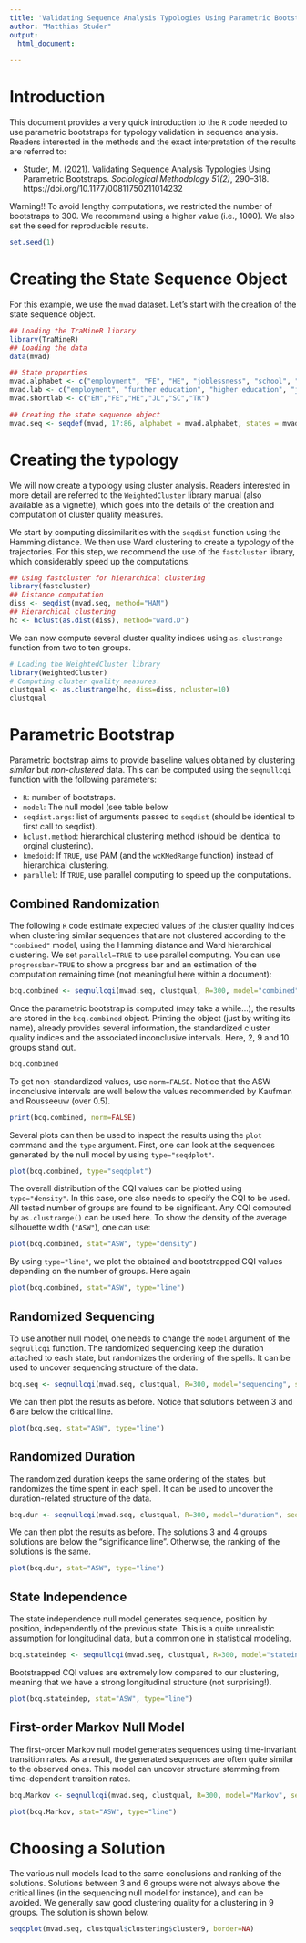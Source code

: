 ---
title: 'Validating Sequence Analysis Typologies Using Parametric Bootstrap: R Code introduction'
author: "Matthias Studer"
output:
  html_document:
    
---


# Introduction 

This document provides a very quick introduction to the `R` code needed to use parametric bootstraps for typology validation in sequence analysis. Readers interested in the methods and the exact interpretation of the results are referred to:

- Studer, M. (2021). Validating Sequence Analysis Typologies Using Parametric Bootstraps. *Sociological Methodology 51(2)*, 290--318. https://doi.org/10.1177/00811750211014232 

Warning!! To avoid lengthy computations, we restricted the number of bootstraps to 300. We recommend using a higher value (i.e., 1000). We also set the seed for reproducible results.


```{r, message=FALSE}
set.seed(1)
```

# Creating the State Sequence Object
For this example, we use the `mvad` dataset. Let's start with the creation of the state sequence object.

```{r, message=FALSE}
## Loading the TraMineR library
library(TraMineR)
## Loading the data
data(mvad)

## State properties
mvad.alphabet <- c("employment", "FE", "HE", "joblessness", "school", "training")
mvad.lab <- c("employment", "further education", "higher education", "joblessness", "school", "training")
mvad.shortlab <- c("EM","FE","HE","JL","SC","TR")

## Creating the state sequence object
mvad.seq <- seqdef(mvad, 17:86, alphabet = mvad.alphabet, states = mvad.shortlab, labels = mvad.lab, xtstep = 6)

```


# Creating the typology

We will now create a typology using cluster analysis. Readers interested in more detail are referred to the `WeightedCluster` library manual (also available as a vignette), which goes into the details of the creation and computation of cluster quality measures. 

We start by computing dissimilarities with the `seqdist` function using the Hamming distance. We then use Ward clustering to create a typology of the trajectories. For this step, we recommend the use of the `fastcluster` library, which considerably speed up the computations.


```{r, cache=TRUE, message=FALSE}
## Using fastcluster for hierarchical clustering
library(fastcluster)
## Distance computation
diss <- seqdist(mvad.seq, method="HAM")
## Hierarchical clustering
hc <- hclust(as.dist(diss), method="ward.D")
```

We can now compute several cluster quality indices using `as.clustrange` function from two to ten groups.

```{r, message=FALSE}
# Loading the WeightedCluster library
library(WeightedCluster)
# Computing cluster quality measures.
clustqual <- as.clustrange(hc, diss=diss, ncluster=10)
clustqual
```

# Parametric Bootstrap

Parametric bootstrap aims to provide baseline values obtained by clustering *similar* but *non-clustered* data. This can be computed using the `seqnullcqi` function with the following parameters:

 - `R`: number of bootstraps.
 - `model`: The null model (see table below
 - `seqdist.args`: list of arguments passed to `seqdist` (should be identical to first call to seqdist).
 - `hclust.method`: hierarchical clustering method (should be identical to orginal clustering).
 - `kmedoid`: If `TRUE`, use PAM (and the `wcKMedRange` function) instead of hierarchical clustering.
 - `parallel`: If `TRUE`, use parallel computing to speed up the computations.


## Combined Randomization
The following `R` code estimate expected values of the cluster quality indices when clustering similar sequences that are not clustered according to the `"combined"` model, using the Hamming distance and Ward hierarchical clustering. We set `parallel=TRUE` to use parallel computing. You can use `progressbar=TRUE` to show a progress bar and an estimation of the computation remaining time (not meaningful here within a document):


```{r}
bcq.combined <- seqnullcqi(mvad.seq, clustqual, R=300, model="combined", seqdist.args=list(method="HAM"), hclust.method="ward.D", parallel = TRUE)
```
 

Once the parametric bootstrap is computed (may take a while...), the results are stored in the `bcq.combined` object. Printing the object (just by writing its name), already provides several information, the standardized cluster quality indices and the associated inconclusive intervals. Here, 2, 9 and 10 groups stand out.

```{r, size="tiny"}
bcq.combined
```

To get non-standardized values, use `norm=FALSE`. Notice that the ASW inconclusive intervals are well below the values recommended by Kaufman and Rousseeuw (over 0.5).


```{r, size="tiny"}
print(bcq.combined, norm=FALSE)
```

Several plots can then be used to inspect the results using the `plot` command and the `type` argument. First, one can look at the sequences generated by the null model by using `type="seqdplot"`. 


```{r, fig.width=8, fig.height=5, results="hide", dev="png"}
plot(bcq.combined, type="seqdplot")
```

The overall distribution of the CQI values can be plotted using `type="density"`. In this case, one also needs to specify the CQI to be used. All tested number of groups are found to be significant. Any CQI computed by `as.clustrange()` can be used here. To show the density of the average silhouette width (`"ASW"`), one can use:

```{r, fig.width=8, fig.height=5, results="hide", dev="png"}
plot(bcq.combined, stat="ASW", type="density")
```

By using `type="line"`, we plot the obtained and bootstrapped CQI values depending on the number of groups. Here again 

```{r, fig.width=8, fig.height=5, results="hide", dev="png"}
plot(bcq.combined, stat="ASW", type="line")
```


## Randomized Sequencing

To use another null model, one needs to change the `model` argument of the `seqnullcqi` function. The randomized sequencing keep the duration attached to each state, but randomizes the ordering of the spells. It can be used to uncover sequencing structure of the data. 

```{r}
bcq.seq <- seqnullcqi(mvad.seq, clustqual, R=300, model="sequencing", seqdist.args=list(method="HAM"), hclust.method="ward.D", parallel = TRUE)
```

We can then plot the results as before. Notice that solutions between 3 and 6 are below the critical line.

```{r, fig.width=8, fig.height=5, results="hide", dev="png"}
plot(bcq.seq, stat="ASW", type="line")
```



## Randomized Duration

The randomized duration keeps the same ordering of the states, but randomizes the time spent in each spell. It can be used to uncover the duration-related structure of the data. 

```{r}
bcq.dur <- seqnullcqi(mvad.seq, clustqual, R=300, model="duration", seqdist.args=list(method="HAM"), hclust.method="ward.D", parallel = TRUE)
```

We can then plot the results as before. The solutions 3 and 4 groups solutions are below the "significance line". Otherwise, the ranking of the solutions is the same. 

```{r, fig.width=8, fig.height=5, results="hide", dev="png"}
plot(bcq.dur, stat="ASW", type="line")
```

## State Independence

The state independence null model generates sequence, position by position, independently of the previous state. This is a quite unrealistic assumption for longitudinal data, but a common one in statistical modeling.


```{r, cache=TRUE}
bcq.stateindep <- seqnullcqi(mvad.seq, clustqual, R=300, model="stateindep", seqdist.args=list(method="HAM"), hclust.method="ward.D", parallel = TRUE)
```

Bootstrapped CQI values are extremely low compared to our clustering, meaning that we have a strong longitudinal structure (not surprising!).


```{r, fig.width=8, fig.height=5, results="hide", dev="png"}
plot(bcq.stateindep, stat="ASW", type="line")
```

## First-order Markov Null Model

The first-order Markov null model generates sequences using time-invariant transition rates. As a result, the generated sequences are often quite similar to the observed ones. This model can uncover structure stemming from time-dependent transition rates. 


```{r, cache=TRUE}
bcq.Markov <- seqnullcqi(mvad.seq, clustqual, R=300, model="Markov", seqdist.args=list(method="HAM"), hclust.method="ward.D", parallel = TRUE)
```



```{r, fig.width=8, fig.height=5, results="hide", dev="png"}
plot(bcq.Markov, stat="ASW", type="line")
```


# Choosing a Solution 

The various null models lead to the same conclusions and ranking of the solutions. Solutions between 3 and 6 groups were not always above the critical lines (in the sequencing null model for instance), and can be avoided. We generally saw good clustering quality for a clustering in 9 groups. The solution is shown below.


```{r, fig.width=10, fig.height=12, results="hide"}
seqdplot(mvad.seq, clustqual$clustering$cluster9, border=NA)
```
